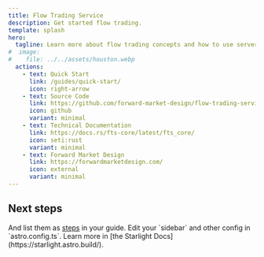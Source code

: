 ```yaml
---
title: Flow Trading Service
description: Get started flow trading.
template: splash
hero:
  tagline: Learn more about flow trading concepts and how to use server implementation.
#  image:
#    file: ../../assets/houston.webp
  actions:
    - text: Quick Start
      link: /guides/quick-start/
      icon: right-arrow
    - text: Source Code
      link: https://github.com/forward-market-design/flow-trading-service
      icon: github
      variant: minimal
    - text: Technical Documentation
      link: https://docs.rs/fts-core/latest/fts_core/
      icon: seti:rust
      variant: minimal
    - text: Forward Market Design
      link: https://forwardmarketdesign.com/
      icon: external
      variant: minimal
---
```



## Next steps

<CardGrid stagger>
  <Card title="Bring in those CURL commands" icon="add-document">
    And list them as <a href="https://starlight.astro.build/components/steps/">steps</a> in your guide.
  </Card>
  <Card title="Configure your site" icon="setting">
    Edit your `sidebar` and other config in `astro.config.ts`.
  </Card>
  <Card title="Read the docs" icon="open-book">
    Learn more in [the Starlight Docs](https://starlight.astro.build/).
  </Card>
</CardGrid>
